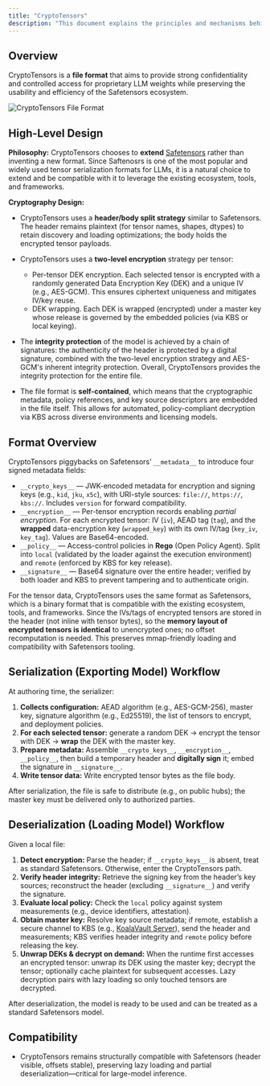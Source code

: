 ```yaml
---
title: "CryptoTensors"
description: "This document explains the principles and mechanisms behind CryptoTensors: file format, metadata schema, cryptography, and the end-to-end (de)serialization workflow."
---
```


## Overview

CryptoTensors is a **file format** that aims to provide strong confidentiality and controlled access for proprietary LLM weights while preserving the usability and efficiency of the Safetensors ecosystem.

![CryptoTensors File Format](/images/cryptotensors.jpg)

## High-Level Design

**Philosophy:** CryptoTensors chooses to **extend** [Safetensors](https://huggingface.co/docs/safetensors/index) rather than inventing a new format.
Since Saftenosrs is one of the most popular and widely used tensor serialization formats for LLMs, it is a natural choice to extend and be compatible with it to leverage the existing ecosystem, tools, and frameworks.


**Cryptography Design:** 
+ CryptoTensors uses a **header/body split strategy** similar to Safetensors. The header remains plaintext (for tensor names, shapes, dtypes) to retain discovery and loading optimizations; the body holds the encrypted tensor payloads.
+ CryptoTensors uses a **two-level encryption** strategy per tensor:
  - Per-tensor DEK encryption. Each selected tensor is encrypted with a randomly generated Data Encryption Key (DEK) and a unique IV (e.g., AES-GCM). This ensures ciphertext uniqueness and mitigates IV/key reuse.
  - DEK wrapping. Each DEK is wrapped (encrypted) under a master key whose release is governed by the embedded policies (via KBS or local keying).

+ The **integrity protection** of the model is achieved by a chain of signatures: the authenticity of the header is protected by a digital signature, combined with the two-level encryption strategy and AES-GCM's inherent integrity protection. Overall, CryptoTensors provides the integrity protection for the entire file.

+ The file format is **self-contained**, which means that the cryptographic metadata, policy references, and key source descriptors are embedded in the file itself. This allows for automated, policy-compliant decryption via KBS across diverse environments and licensing models.

## Format Overview

CryptoTensors piggybacks on Safetensors’ `__metadata__` to introduce four signed metadata fields:

- `__crypto_keys__` — JWK-encoded metadata for encryption and signing keys (e.g., `kid`, `jku`, `x5c`), with URI-style sources: `file://`, `https://`, `kbs://`. Includes `version` for forward compatibility.
- `__encryption__` — Per-tensor encryption records enabling *partial encryption*. For each encrypted tensor: IV (`iv`), AEAD tag (`tag`), and the **wrapped** data-encryption key (`wrapped_key`) with its own IV/tag (`key_iv`, `key_tag`). Values are Base64-encoded.  
- `__policy__` — Access-control policies in **Rego** (Open Policy Agent). Split into `local` (validated by the loader against the execution environment) and `remote` (enforced by KBS for key release).
- `__signature__` — Base64 signature over the entire header; verified by both loader and KBS to prevent tampering and to authenticate origin.

For the tensor data, CryptoTensors uses the same format as Safetensors, which is a binary format that is compatible with the existing ecosystem, tools, and frameworks. Since the IVs/tags of encrypted tensors are stored in the header (not inline with tensor bytes), so the **memory layout of encrypted tensors is identical** to unencrypted ones; no offset recomputation is needed. This preserves mmap-friendly loading and compatibility with Safetensors tooling.


## Serialization (Exporting Model) Workflow

At authoring time, the serializer:

1. **Collects configuration:** AEAD algorithm (e.g., AES-GCM-256), master key, signature algorithm (e.g., Ed25519), the list of tensors to encrypt, and deployment policies.
2. **For each selected tensor:** generate a random DEK → encrypt the tensor with DEK → **wrap** the DEK with the master key.
3. **Prepare metadata:** Assemble `__crypto_keys__`, `__encryption__`, `__policy__`, then build a temporary header and **digitally sign** it; embed the signature in `__signature__`.
4. **Write tensor data:** Write encrypted tensor bytes as the file body.

After serialization, the file is safe to distribute (e.g., on public hubs); the master key must be delivered only to authorized parties.

## Deserialization (Loading Model) Workflow

Given a local file:

1. **Detect encryption:** Parse the header; if `__crypto_keys__` is absent, treat as standard Safetensors. Otherwise, enter the CryptoTensors path.
2. **Verify header integrity:** Retrieve the signing key from the header’s key sources; reconstruct the header (excluding `__signature__`) and verify the signature.
3. **Evaluate local policy:** Check the `local` policy against system measurements (e.g., device identifiers, attestation).
4. **Obtain master key:** Resolve key source metadata; if remote, establish a secure channel to KBS (e.g., [KoalaVault Server](https://www.koalavault.ai)), send the header and measurements; KBS verifies header integrity and `remote` policy before releasing the key.
5. **Unwrap DEKs & decrypt on demand:** When the runtime first accesses an encrypted tensor: unwrap its DEK using the master key; decrypt the tensor; optionally cache plaintext for subsequent accesses. Lazy decryption pairs with lazy loading so only touched tensors are decrypted.

After deserialization, the model is ready to be used and can be treated as a standard Safetensors model.

## Compatibility

- CryptoTensors remains structurally compatible with Safetensors (header visible, offsets stable), preserving lazy loading and partial deserialization—critical for large-model inference.

